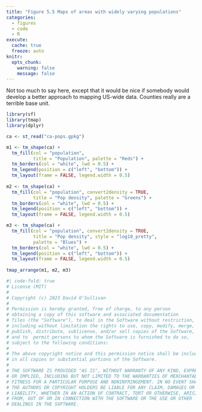 ```yaml
---
title: "Figure 5.5 Maps of areas with widely varying populations"
categories: 
  - figures
  - code
  - R
execute: 
  cache: true
  freeze: auto
knitr:
  opts_chunk: 
    warning: false
    message: false
---
```


Not too much to say here, except that it would be nice if somebody would develop a better approach to mapping US-wide data. Counties really are a terrible base unit.

```r
library(sf)
library(tmap)
library(dplyr)

ca <- st_read("ca-pops.gpkg")

m1 <- tm_shape(ca) + 
  tm_fill(col = "population", 
          title = "Population", palette = "Reds") +
  tm_borders(col = "white", lwd = 0.5) + 
  tm_legend(position = c("left", "bottom")) +
  tm_layout(frame = FALSE, legend.width = 0.5)
  
m2 <- tm_shape(ca) + 
  tm_fill(col = "population", convert2density = TRUE, 
          title = "Pop density", palette = "Greens") +
  tm_borders(col = "white", lwd = 0.5) + 
  tm_legend(position = c("left", "bottom")) +
  tm_layout(frame = FALSE, legend.width = 0.5)

m3 <- tm_shape(ca) + 
  tm_fill(col = "population", convert2density = TRUE, 
          title = "Pop density", style = "log10_pretty", 
          palette = "Blues") +
  tm_borders(col = "white", lwd = 0.5) + 
  tm_legend(position = c("left", "bottom")) +
  tm_layout(frame = FALSE, legend.width = 0.5)
  
tmap_arrange(m1, m2, m3)
```

```r
#| code-fold: true
# License (MIT)
#
# Copyright (c) 2023 David O'Sullivan
#
# Permission is hereby granted, free of charge, to any person
# obtaining a copy of this software and associated documentation
# files (the "Software"), to deal in the Software without restriction,
# including without limitation the rights to use, copy, modify, merge,
# publish, distribute, sublicense, and/or sell copies of the Software,
# and to  permit persons to whom the Software is furnished to do so,
# subject to the following conditions:
#
# The above copyright notice and this permission notice shall be included
# in all copies or substantial portions of the Software.
#
# THE SOFTWARE IS PROVIDED "AS IS", WITHOUT WARRANTY OF ANY KIND, EXPRESS
# OR IMPLIED, INCLUDING BUT NOT LIMITED TO THE WARRANTIES OF MERCHANTABILITY,
# FITNESS FOR A PARTICULAR PURPOSE AND NONINFRINGEMENT. IN NO EVENT SHALL
# THE AUTHORS OR COPYRIGHT HOLDERS BE LIABLE FOR ANY CLAIM, DAMAGES OR OTHER
# LIABILITY, WHETHER IN AN ACTION OF CONTRACT, TORT OR OTHERWISE, ARISING
# FROM, OUT OF OR IN CONNECTION WITH THE SOFTWARE OR THE USE OR OTHER
# DEALINGS IN THE SOFTWARE.
```

